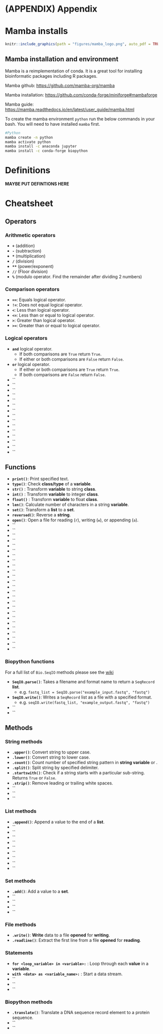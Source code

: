 # (APPENDIX) Appendix {.unnumbered}

# Mamba installs

```r
knitr::include_graphics(path = "figures/mamba_logo.png", auto_pdf = TRUE)
```

## Mamba installation and environment {#mamba_install}

Mamba is a reimplementation of conda. It is a great tool for installing bioinformatic packages including R packages.

Mamba github: <https://github.com/mamba-org/mamba>

Mamba installation: <https://github.com/conda-forge/miniforge#mambaforge>

Mamba guide: <https://mamba.readthedocs.io/en/latest/user_guide/mamba.html>

To create the mamba environment `python` run the below commands in your bash. You will need to have installed `mamba` first.

```bash
#Python
mamba create -n python
mamba activate python
mamba install -c anaconda jupyter
mamba install -c conda-forge biopython
```

# 

# Definitions

__MAYBE PUT DEFINTIONS HERE__



# Cheatsheet {#cheatsheet}

## Operators

### Arithmetic operators

- __`+`__ (addition)
- __`-`__ (subtraction)
- __`*`__ (multiplication)
- __`/`__ (division)
- __`**`__ (power/exponent)
- __`//`__ (Floor division)
- __`%`__ (modulo operator. Find the remainder after dividing 2 numbers)

### Comparison operators

- __`==`__: Equals logical operator.
- __`!=`__: Does not equal logical operator.
- __`<`__: Less than logical operator.
- __`<=`__: Less than or equal to logical operator.
- __`>`__: Greater than logical operator.
- __`>=`__: Greater than or equal to logical operator.

### Logical operators

- __`and`__ logical operator.
  - If both comparisons are `True` return `True`.
  - If either or both comparisons are `False` return `False`.
- __`or`__ logical operator.
  - If either or both comparisons are `True` return `True`.
  - If both comparisons are `False` return `False`.
- __``__
- __``__
- __``__
- __``__
- __``__
- __``__
- __``__
- __``__
- __``__
- __``__
- __``__
- __``__
- __``__
- __``__
- __``__

## Functions

- __`print()`__: Print specified text.
- __`type()`__: Check __class/type__ of a __variable__.
- __`str()`__ : Transform __variable__ to string __class__.
- __`int()`__ : Transform __variable__ to integer __class__.
- __`float()`__ : Transform __variable__ to float __class__.
- __`len()`__: Calculate number of characters in a string __variable__.
- __`set()`__: Transform a __list__ to a __set__.
- __`reversed()`__: Reverse a __string__.
- __`open()`__: Open a file for reading (`r`), writing (`w`), or appending (`a`).
- __``__
- __``__
- __``__
- __``__
- __``__
- __``__
- __``__
- __``__
- __``__
- __``__
- __``__
- __``__
- __``__
- __``__
- __``__
- __``__
- __``__
- __``__
- __``__
- __``__
- __``__
- __``__
- __``__
- __``__
- __``__

### Biopython functions

For a full list of `Bio.SeqIO` methods please see the [wiki](https://biopython.org/wiki/SeqIO)

- __`SeqIO.parse()`__: Takes a filename and format name to return a `SeqRecord` __list__.
  - e.g. `fastq_list = SeqIO.parse("example_input.fastq", "fastq")`
- __`SeqIO.write()`__: Writes a `SeqRecord` list as a file with a specified format.
  - e.g. `seqIO.write(fastq_list, "example_output.fastq", "fastq")`
- __``__
- __``__

## Methods

### String methods

- __`.upper()`__: Convert string to upper case.
- __`.lower()`__: Convert string to lower case.
- __`.count()`__: Count number of specified string pattern in __string variable__ or .
- __`.split()`__: Split string by specified delimiter.
- __`.startswith()`__: Check if a string starts with a particular sub-string. Returns `True` or `False`.
- __`.strip()`__: Remove leading or trailing white spaces.
- __``__
- __``__
- __``__

### List methods

- __`.append()`__: Append a value to the end of a __list__.
- __``__
- __``__
- __``__
- __``__
- __``__
- __``__
- __``__
- __``__
- __``__

### Set methods

- __`.add()`__: Add a value to a __set__.
- __``__
- __``__
- __``__
- __``__

### File methods

- __`.write()`__: __Write__ data to a file __opened__ for __writing__.
- __`.readline()`__: Extract the first line from a file __opened__ for __reading__.

### Statements

- __`for <loop_variable> in <variable>:`__ : Loop through each __value__ in a __variable__.
- __`with <data> as <variable_name>:`__ : Start a data stream.
- __``__
- __``__
- __``__

### Biopython methods

- __`.translate()`__: Translate a DNA sequence record element to a protein sequence.
- __``__
- __``__